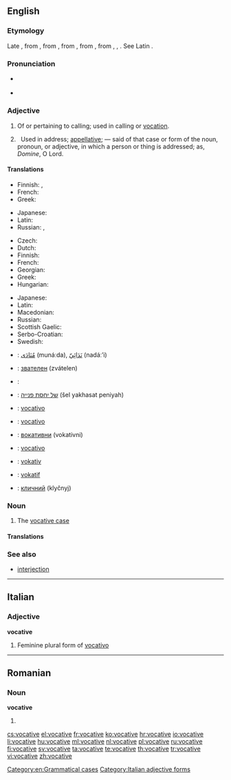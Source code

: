 ==English==

{{wikipedia|Vocative case}}

===Etymology===
Late {{etyl|enm|en}}, from {{etyl|frm|en}} {{term|vocatif|lang=frm}}, from {{etyl|la|en}} {{term|vocativus||calling|lang=la}}, from {{term|vocatus||invocation|lang=la}}, from {{term|vocare||to call|lang=la}}, from {{etyl|ine-pro|en}} {{term/t|ine-pro|*wek-}}, {{term/t|ine-pro|*wekʷ-}}, {{term/t|ine-pro|*wokʷ-||give vocal utterance, speak}}. See Latin {{term|vox|vōx|lang=la}}.

===Pronunciation===
* {{a|GenAm}} {{IPA|/ˈvɑkətɪv/|lang=en}}
* {{a|RP}} {{IPA|/ˈvɒkətɪv/|lang=en}}

===Adjective===
{{en-adj}}

# Of or pertaining to calling; used in calling or [[vocation]].
# {{context|grammar|lang=en}} &nbsp; Used in address; [[appellative]]; — said of that case or form of the noun, pronoun, or adjective, in which a person or thing is addressed; as, ''Domine'', O Lord.

====Translations====
{{trans-top|of or pertaining to calling}}
* Finnish: {{t-|fi|kutsumuksellinen}}, {{t-|fi|kutsumus|alt=kutsumus-}}
* French: {{t-|fr|vocationnel}}
* Greek: {{t+|el|κλητικός||tr=klitikós}}
{{trans-mid}}
* Japanese: {{t-|ja|天職の|tr=tenshoku-no}}
* Latin: {{t-|la|vocativus|alt=vocātīvus}}
* Russian: {{t-|ru|призывающий||tr=prizyvájuš'ij}}, {{t-|ru|зовущий||tr=zovúš'ij}}
{{trans-bottom}}

{{trans-top|grammar: used in address}}
* Czech: {{t-|cs|vokativní}}
* Dutch: {{t+|nl|vocatief|m}}
* Finnish: {{t-|fi|vokatiivinen}}
* French: {{t+|fr|vocatif|m}}
* Georgian: {{t+|ka|წოდებითი|tr=codebit'i|sc=Geor}}
* Greek: {{t+|el|κλητικός||tr=klitikós}}
* Hungarian: {{t+|hu|megszólító}}
{{trans-mid}}
* Japanese: {{t-|ja|呼格の|tr=kokaku-no}}
* Latin: {{t-|la|vocativus|alt=vocātīvus}}
* Macedonian: {{t-|mk|вокатив|m|tr=vókativ}}
* Russian: {{t+|ru|звательный||tr=zvátel'nyj}}
* Scottish Gaelic: {{t-|gd|gairmeach}}
* Serbo-Croatian: {{t-|sh|vokativan}}
* Swedish: {{t+|sv|vokativ}}
{{trans-bottom}}

{{checktrans-top}}
* {{ttbc|ar}}: [[منادى|مُنَادَى]] (munáːda), [[ندائي|نَدَائِيّ]] (nadáː’i)
* {{ttbc|bg}}: [[звателен]] (zvátelen)
* {{ttbc|nl}}: {{t-|nl|roeper|m}}
* {{ttbc|he}}: [[של יחסת פנייה]] (šel yakhasat peniyah) {{f}}
* {{ttbc|it}}: [[vocativo]]
{{trans-mid}}
* {{ttbc|pt}}: [[vocativo]]
* {{ttbc|sh}}: [[вокативни]] (vokativni)
* {{ttbc|es}}: [[vocativo]]
* {{ttbc|sv}}: [[vokativ]]
* {{ttbc|tr}}: [[vokatif]]
* {{ttbc|uk}}: [[кличний]] (klyčnyj)
{{trans-bottom}}

===Noun===
{{en-noun}}

# {{context|grammar|lang=en}} The [[vocative case]]

====Translations====
{{trans-see|grammatical case|vocative case}}

===See also===
* [[interjection]]

[[Category:en:Grammatical cases]]

----

==Italian==

===Adjective===
'''vocative''' {{f}}

# Feminine plural form of [[vocativo]]

[[Category:Italian adjective forms]]

----

==Romanian==

===Noun===
'''vocative''' {{n-p}}

# {{plural of|vocativ|lang=ro}}

[[cs:vocative]]
[[el:vocative]]
[[fr:vocative]]
[[ko:vocative]]
[[hr:vocative]]
[[io:vocative]]
[[li:vocative]]
[[hu:vocative]]
[[ml:vocative]]
[[nl:vocative]]
[[pl:vocative]]
[[ru:vocative]]
[[fi:vocative]]
[[sv:vocative]]
[[ta:vocative]]
[[te:vocative]]
[[th:vocative]]
[[tr:vocative]]
[[vi:vocative]]
[[zh:vocative]]